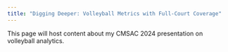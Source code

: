 ```yaml
---
title: "Digging Deeper: Volleyball Metrics with Full-Court Coverage"
---
```


This page will host content about my CMSAC 2024 presentation on volleyball analytics.
